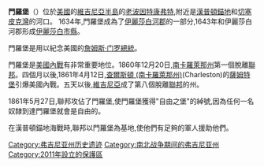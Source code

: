 {{NoteTA
|G1=USState
|G2=PoliticiansUK
|G3=People
|G4=Country
}}
'''門羅堡'''（{{lang-en|Fort Monroe}}）位於[[美國|美國]]的[[維吉尼亞半島|維吉尼亞半島]]的[[老波因特康弗特|老波因特康弗特]],附近是[[漢普頓錨地|漢普頓錨地]]和[[切塞皮克灣|切塞皮克灣]]的河口。 1634年,門羅堡成為了[[伊麗莎白河郡|伊麗莎白河郡]]的一部分,1643年和伊麗莎白河郡形成[[伊麗莎白市縣|伊麗莎白市縣]]。

門羅堡是用以紀念美國的[[詹姆斯·门罗|詹姆斯·门罗]][[總統|總統]]。

門羅堡是[[美國內戰|美國內戰]]有非常重要地位。1860年12月20日,[[南卡羅萊那州|南卡羅萊那州]]第一個脫離[[聯邦|聯邦]]。四個月以後,1861年4月12日,[[查爾斯頓_(南卡羅萊那州)|查爾斯頓 (南卡羅萊那州)]](Charleston)的[[薩姆特堡|薩姆特堡]]引爆美國內戰。五天以後,[[維吉尼亞|維吉尼亞]]成了第八個脫離[[聯邦|聯邦]]的州。

1861年5月27日,聯邦攻佔了門羅堡,使門羅堡獲得"自由之堡"的綽號,因為任何一名奴隸到達門羅堡就會是自由的。

在漢普頓錨地海戰時,聯邦以門羅堡為基地,使他們有足夠的軍人援助他們。

[[Category:弗吉尼亚州历史遗迹|Category:弗吉尼亚州历史遗迹]]
[[Category:南北战争期间的弗吉尼亚州|Category:南北战争期间的弗吉尼亚州]]
[[Category:2011年設立的保護區|Category:2011年設立的保護區]]
